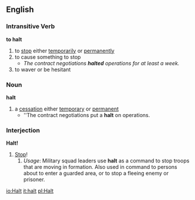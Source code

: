 ==English==
===Intransitive Verb===
'''to halt'''
# to [[stop]] either [[temporarily]] or [[permanently]]
# to cause something to stop
#* ''The contract negotiations '''halted''' operations for at least a week.''
# to waver or be hesitant

===Noun===
'''halt'''
# a [[cessation]] either [[temporary]] or [[permanent]]
#* ''The contract negotiations put a '''halt''' on operations.

===Interjection===
'''Halt!'''
# [[Stop]]!
##''Usage'':  Military squad leaders use '''halt''' as a command to stop troops that are moving in formation.  Also used in command to persons about to enter a guarded area, or to stop a fleeing enemy or prisoner.

[[io:Halt]]
[[it:halt]]
[[pl:Halt]]